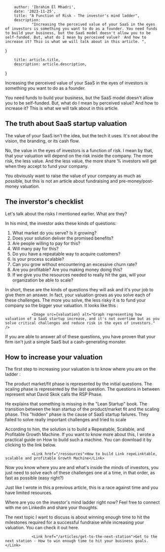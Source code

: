
        author: 'Ibrahim El Mhadri',
        date: '2023-11-25',
        title: "A Function of Risk - The investor's mind ladder",
        description:
                "Increasing the perceived value of your SaaS in the eyes of investors is something you want to do as a founder. You need funds to build your business, but the SaaS model doesn't allow you to be self-funded. But, what do I mean by perceived value?  And how to increase it? This is what we will talk about in this article. ",
}

        title: article.title,
        description: article.description,
}


Increasing the perceived value of your SaaS in the eyes of investors is something you want to do as a founder. 

You need funds to build your business, but the SaaS model doesn't allow you to be self-funded. But, what do I mean by perceived value?  And how to increase it? This is what we will talk about in this article. 

                

## The truth about SaaS startup valuation

The value of your SaaS isn't the idea, but the tech it uses. It's not about the vision, the branding, or its cash flow. 

No, the value in the eyes of investors is a function of risk. I mean by that, that your valuation will depend on the risk inside the company. The more risk, the less value. And the less value, the more share % investors will get when they accept to fund your company. 

You obviously want to raise the value of your company as much as possible, but this is not an article about fundraising and pre-money/post-money valuation. 

## The inverstor's checklist

                

Let's talk about the risks I mentioned earlier. What are they?

In his mind, the investor asks these kinds of questions: 
1. What market do you serve? Is it growing? 
2. Does your solution deliver the promised benefits?
3. Are people willing to pay for this? 
4. Will many pay for this? 
5. Do you have a repeatable way to acquire customers?
6. Is your process scalable? 
7. Can you grow without encountering an excessive churn rate?
8. Are you profitable? Are you making money doing this? 
9. If we give you the resources needed to really hit the gas, will your organization be able to scale? 

In short, these are the kinds of questions they will ask and it's your job to give them an answer. In fact, your valuation grows as you solve each of these challenges. The more you solve, the less risky it is to fund your company so the bigger your valuation. It looks like this : 

                <Image src={valuation} alt="Graph representing how valuation of a SaaS startup increase, and it's not overtime but as you solve critical challenges and reduce risk in the eyes of investors." />

If you are able to answer all of these questions, you have proven that your firm isn't just a simple SaaS but a cash-generating monster. 


## How to increase your valuation

The first step to increasing your valuation is to know where you are on the ladder :  

The product market/fit phase is represented by the initial questions. The scaling phase is represented by the last question. The questions in between represent what David Skok calls the RSP Phase.

He explains that something is missing in the "Lean Startup" book. The transition between the lean startup of the product/market fit and the scaling phase. This "hidden" phase is the cause of SaaS startup failures. They failed to solve really important challenges and tried to scale

According to him, the solution is to build a Repeatable, Scalable, and Profitable Growth Machine. If you want to know more about this, I wrote a practical guide on How to build such a machine. You can download it by clicking to the link below.
 
                <Link href="/ressources">How to build Link repeLinktable, scalable and profitable Growth Machine</Link>

Now you know where you are and what's inside the minds of investors, you just need to solve each of these challenges one at a time, in that order, as fast as possible (easy right?)

Just like I wrote in this a previous article, this is a race against time and you have limited resources. 

Where are you on the investor's mind ladder right now? Feel free to connect with me on LinkedIn and share your thoughts. 

The next topic I want to discuss is about winning enough time to hit the milestones required for a successful fundraise while increasing your valuation. You can check it out here.

                <Link href="/articles/get-to-the-next-station">Get to the next station - How to win enough time to hit your business goals.</Link>


